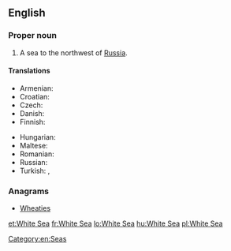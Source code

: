 ==English==
{{wikipedia}}

===Proper noun===
{{en-proper noun|sg=[[White]] [[sea|Sea]]}}

# A sea to the northwest of [[Russia]].

====Translations====
{{trans-top|a sea to the northwest of Russia}}
* Armenian: {{t-|hy|Սպիտակ ծով|tr=Spitak çov}}
* Croatian: {{t|hr|Bijelo more}}
* Czech: {{t-|cs|Bílé moře}}
* Danish: {{t|da|Hvidehavet}}
* Finnish: {{t+|fi|Vienanmeri}}
{{trans-mid}}
* Hungarian: {{t+|hu|Fehér-tenger}}
* Maltese: {{t|mt|Baħar l-Abjad|xs=Maltese}}
* Romanian: {{t+|ro|Marea Albă|f}}
* Russian: {{t-|ru|Белое море|n|tr=Béloje móre}}
* Turkish: {{t|tr|Beyazdeniz}},  {{t|tr|Beyaz Deniz}}
{{trans-bottom}}

===Anagrams===
* [[Wheaties#English|Wheaties]]

[[Category:en:Seas]]

[[et:White Sea]]
[[fr:White Sea]]
[[lo:White Sea]]
[[hu:White Sea]]
[[pl:White Sea]]